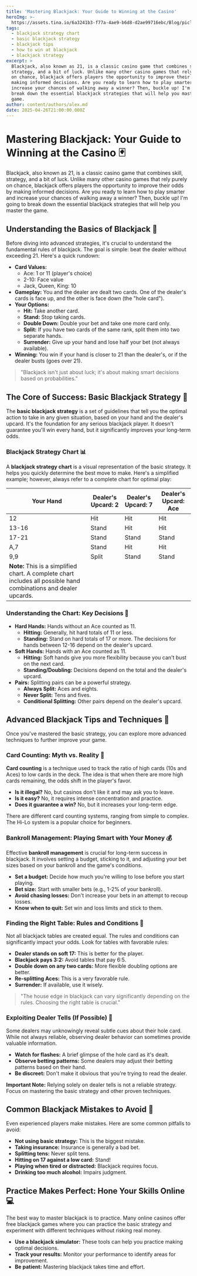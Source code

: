 ```yaml
---
title: 'Mastering Blackjack: Your Guide to Winning at the Casino'
heroImg: >-
  https://assets.tina.io/6a3241b3-f77a-4ae9-b6d8-d2ae99716ebc/Blog/piclumen-1745707516880_mqbauc.png
tags:
  - blackjack strategy chart
  - basic blackjack strategy
  - blackjack tips
  - how to win at blackjack
  - blackjack strategy
excerpt: >
  Blackjack, also known as 21, is a classic casino game that combines skill,
  strategy, and a bit of luck. Unlike many other casino games that rely purely
  on chance, blackjack offers players the opportunity to improve their odds by
  making informed decisions. Are you ready to learn how to play smarter and
  increase your chances of walking away a winner? Then, buckle up! I'm going to
  break down the essential blackjack strategies that will help you master the
  game.
author: content/authors/alex.md
date: 2025-04-26T21:00:00.000Z
---
```


# Mastering Blackjack: Your Guide to Winning at the Casino 🃏

Blackjack, also known as 21, is a classic casino game that combines skill, strategy, and a bit of luck. Unlike many other casino games that rely purely on chance, blackjack offers players the opportunity to improve their odds by making informed decisions. Are you ready to learn how to play smarter and increase your chances of walking away a winner? Then, buckle up! I'm going to break down the essential blackjack strategies that will help you master the game.

## Understanding the Basics of Blackjack 🎴

Before diving into advanced strategies, it's crucial to understand the fundamental rules of blackjack. The goal is simple: beat the dealer without exceeding 21. Here's a quick rundown:

* **Card Values:**
  * Ace: 1 or 11 (player's choice)
  * 2-10: Face value
  * Jack, Queen, King: 10
* **Gameplay:** You and the dealer are dealt two cards. One of the dealer's cards is face up, and the other is face down (the "hole card").
* **Your Options:**
  * **Hit:** Take another card.
  * **Stand:** Stop taking cards.
  * **Double Down:** Double your bet and take one more card only.
  * **Split:** If you have two cards of the same rank, split them into two separate hands.
  * **Surrender:** Give up your hand and lose half your bet (not always available).
* **Winning:** You win if your hand is closer to 21 than the dealer's, or if the dealer busts (goes over 21).

> "Blackjack isn't just about luck; it's about making smart decisions based on probabilities."

## The Core of Success: Basic Blackjack Strategy 🧠

The **basic blackjack strategy** is a set of guidelines that tell you the optimal action to take in any given situation, based on your hand and the dealer's upcard. It's the foundation for any serious blackjack player. It doesn't guarantee you'll win every hand, but it significantly improves your long-term odds.

### Blackjack Strategy Chart 📊

A **blackjack strategy chart** is a visual representation of the basic strategy. It helps you quickly determine the best move to make. Here's a simplified example; however, always refer to a complete chart for optimal play:

| Your Hand                                                                                                          | Dealer's Upcard: 2 | Dealer's Upcard: 7 | Dealer's Upcard: Ace |
| ------------------------------------------------------------------------------------------------------------------ | ------------------ | ------------------ | -------------------- |
| 12                                                                                                                 | Hit                | Hit                | Hit                  |
| 13-16                                                                                                              | Stand              | Hit                | Hit                  |
| 17-21                                                                                                              | Stand              | Stand              | Stand                |
| A,7                                                                                                                | Stand              | Hit                | Hit                  |
| 9,9                                                                                                                | Split              | Stand              | Stand                |
| **Note:** This is a simplified chart. A complete chart includes all possible hand combinations and dealer upcards. |                    |                    |                      |

### Understanding the Chart: Key Decisions 🔑

* **Hard Hands:** Hands without an Ace counted as 11.
  * **Hitting:** Generally, hit hard totals of 11 or less.
  * **Standing:** Stand on hard totals of 17 or more. The decisions for hands between 12-16 depend on the dealer's upcard.
* **Soft Hands:** Hands with an Ace counted as 11.
  * **Hitting:** Soft hands give you more flexibility because you can't bust on the next card.
  * **Standing/Doubling:** Decisions depend on the total and the dealer's upcard.
* **Pairs:** Splitting pairs can be a powerful strategy.
  * **Always Split:** Aces and eights.
  * **Never Split:** Tens and fives.
  * **Conditional Splitting:** Other pairs depend on the dealer's upcard.

## Advanced Blackjack Tips and Techniques 🚀

Once you've mastered the basic strategy, you can explore more advanced techniques to further improve your game.

### Card Counting: Myth vs. Reality 🔢

**Card counting** is a technique used to track the ratio of high cards (10s and Aces) to low cards in the deck. The idea is that when there are more high cards remaining, the odds shift in the player's favor.

* **Is it illegal?** No, but casinos don't like it and may ask you to leave.
* **Is it easy?** No, it requires intense concentration and practice.
* **Does it guarantee a win?** No, but it increases your long-term edge.

There are different card counting systems, ranging from simple to complex. The Hi-Lo system is a popular choice for beginners.

### Bankroll Management: Playing Smart with Your Money 💰

Effective **bankroll management** is crucial for long-term success in blackjack. It involves setting a budget, sticking to it, and adjusting your bet sizes based on your bankroll and the game's conditions.

* **Set a budget:** Decide how much you're willing to lose before you start playing.
* **Bet size:** Start with smaller bets (e.g., 1-2% of your bankroll).
* **Avoid chasing losses:** Don't increase your bets in an attempt to recoup losses.
* **Know when to quit:** Set win and loss limits and stick to them.

### Finding the Right Table: Rules and Conditions 🎲

Not all blackjack tables are created equal. The rules and conditions can significantly impact your odds. Look for tables with favorable rules:

* **Dealer stands on soft 17:** This is better for the player.
* **Blackjack pays 3:2:** Avoid tables that pay 6:5.
* **Double down on any two cards:** More flexible doubling options are better.
* **Re-splitting Aces:** This is a very favorable rule.
* **Surrender:** If available, use it wisely.

> "The house edge in blackjack can vary significantly depending on the rules. Choosing the right table is crucial."

### Exploiting Dealer Tells (If Possible) 👀

Some dealers may unknowingly reveal subtle cues about their hole card. While not always reliable, observing dealer behavior can sometimes provide valuable information.

* **Watch for flashes:** A brief glimpse of the hole card as it's dealt.
* **Observe betting patterns:** Some dealers may adjust their betting patterns based on their hand.
* **Be discreet:** Don't make it obvious that you're trying to read the dealer.

**Important Note:** Relying solely on dealer tells is not a reliable strategy. Focus on mastering the basic strategy and other proven techniques.

## Common Blackjack Mistakes to Avoid 🚫

Even experienced players make mistakes. Here are some common pitfalls to avoid:

* **Not using basic strategy:** This is the biggest mistake.
* **Taking insurance:** Insurance is generally a bad bet.
* **Splitting tens:** Never split tens.
* **Hitting on 17 against a low card:** Stand!
* **Playing when tired or distracted:** Blackjack requires focus.
* **Drinking too much alcohol:** Impairs judgment.

## Practice Makes Perfect: Hone Your Skills Online 💻

The best way to master blackjack is to practice. Many online casinos offer free blackjack games where you can practice the basic strategy and experiment with different techniques without risking real money.

* **Use a blackjack simulator:** These tools can help you practice making optimal decisions.
* **Track your results:** Monitor your performance to identify areas for improvement.
* **Be patient:** Mastering blackjack takes time and effort.
